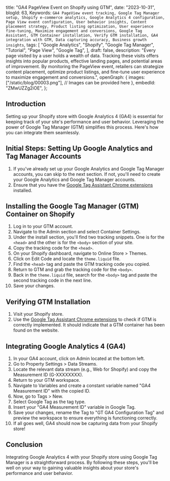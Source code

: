   title: "GA4 PageView Event on Shopify using GTM",
  date: "2023-10-31",
  blogId: 63,
  Keywords: `GA4 PageView event tracking, Google Tag Manager setup, Shopify e-commerce analytics, Google Analytics 4 configuration, Page View event configuration, User behavior insights, Content placement strategy, Product listing optimization, User experience fine-tuning, Maximize engagement and conversions, Google Tag Assistant, GTM Container installation, Verify GTM installation, GA4 integration with GTM, Data capturing accuracy, Business growth insights`,
  tags: [
    "Google Analytics",
    "Shopify",
    "Google Tag Manager",
    "Tutorial",
    "Page View",
    "Google Tag",
  ],
  draft: false,
  description:
    "Every page visited by a user holds a wealth of data. Tracking these visits offers insights into popular products, effective landing pages, and potential areas of improvement. By monitoring the PageView event, retailers can strategize content placement, optimize product listings, and fine-tune user experience to maximize engagement and conversions.",
  openGraph: {
    images: ["/static/blog/00003.png"], // Images can be provided here
  },
  embedId: "ZMwUZZg2iOE",
};

<BlogHeader metadata={metadata} />

## Introduction

Setting up your Shopify store with Google Analytics 4 (GA4) is essential for keeping track of your site's performance and user behavior. Leveraging the power of Google Tag Manager (GTM) simplifies this process. Here's how you can integrate them seamlessly.

## Initial Steps: Setting Up Google Analytics and Tag Manager Accounts

1. If you've already set up your Google Analytics and Google Tag Manager accounts, you can skip to the next section. If not, you'll need to create your Google Analytics and Google Tag Manager accounts.
2. Ensure that you have the [Google Tag Assistant Chrome extensions](https://chrome.google.com/webstore/detail/tag-assistant-legacy-by-g/kejbdjndbnbjgmefkgdddjlbokphdefk) installed.

## Installing the Google Tag Manager (GTM) Container on Shopify

1. Log in to your GTM account.
2. Navigate to the Admin section and select Container Settings.
3. Under the install section, you'll find two tracking snippets. One is for the `<head>` and the other is for the `<body>` section of your site.
4. Copy the tracking code for the `<head>`.
5. On your Shopify dashboard, navigate to Online Store > Themes.
6. Click on Edit Code and locate the `theme.liquid` file.
7. Find the `<head>` tag and paste the GTM tracking code you copied.
8. Return to GTM and grab the tracking code for the `<body>`.
9. Back in the `theme.liquid` file, search for the `<body>` tag and paste the second tracking code in the next line.
10. Save your changes.

<Note
  title="Optional"
  content="Click on 'format' to pretify the code, to ensure it's readable."
/>

## Verifying GTM Installation

1. Visit your Shopify store.
2. Use the [Google Tag Assistant Chrome extensions](https://chrome.google.com/webstore/detail/tag-assistant-legacy-by-g/kejbdjndbnbjgmefkgdddjlbokphdefk) to check if GTM is correctly implemented. It should indicate that a GTM container has been found on the website.

## Integrating Google Analytics 4 (GA4)

1. In your GA4 account, click on Admin located at the bottom left.
2. Go to Property Settings > Data Streams.
3. Locate the relevant data stream (e.g., Web for Shopify) and copy the Measurement ID (G-XXXXXXXX).
4. Return to your GTM workspace.
5. Navigate to Variables and create a constant variable named "GA4 Measurement ID" with the copied ID.
6. Now, go to Tags > New.
7. Select Google Tag as the tag type.
8. Insert your "GA4 Measurement ID" variable in Google Tag.
9. Save your changes, rename the Tag to "GT GA4 Configuration Tag" and preview the workspace to ensure everything is functioning correctly.
10. If all goes well, GA4 should now be capturing data from your Shopify store!

<Note
  title="Tip"
  content="Remember to periodically check both your GA4 and GTM accounts to ensure data is being captured accurately and to leverage the insights gained for business growth."
/>

## Conclusion

Integrating Google Analytics 4 with your Shopify store using Google Tag Manager is a straightforward process. By following these steps, you'll be well on your way to gaining valuable insights about your store's performance and user behavior.
